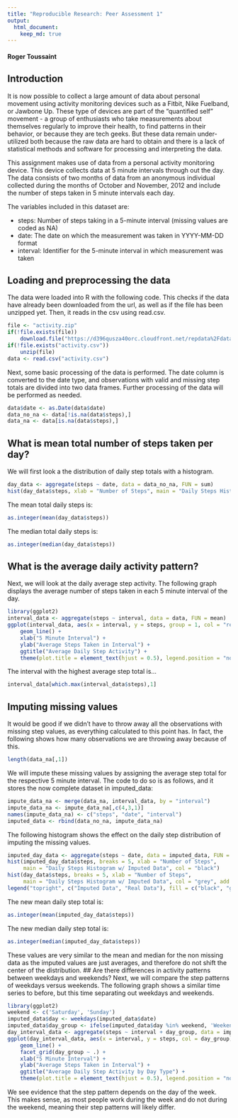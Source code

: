 ```yaml
---
title: "Reproducible Research: Peer Assessment 1"
output: 
  html_document:
    keep_md: true
---
```

#### Roger Toussaint
## Introduction

It is now possible to collect a large amount of data about personal movement using activity monitoring devices such as a Fitbit, Nike Fuelband, or Jawbone Up. These type of devices are part of the "quantified self" movement - a group of enthusiasts who take measurements about themselves regularly to improve their health, to find patterns in their behavior, or because they are tech geeks. But these data remain under-utilized both because the raw data are hard to obtain and there is a lack of statistical methods and software for processing and interpreting the data.

This assignment makes use of data from a personal activity monitoring device. This device collects data at 5 minute intervals through out the day. The data consists of two months of data from an anonymous individual collected during the months of October and November, 2012 and include the number of steps taken in 5 minute intervals each day.

The variables included in this dataset are:

- steps: Number of steps taking in a 5-minute interval (missing values are coded as \color{red}{\verb|NA|}NA)
- date: The date on which the measurement was taken in YYYY-MM-DD format
- interval: Identifier for the 5-minute interval in which measurement was taken

## Loading and preprocessing the data
The data were loaded into R with the following code. This checks if the data have already been downloaded from the url, as well as if the file has been unzipped yet. Then, it reads in the csv using read.csv.
```r
file <- "activity.zip"
if(!file.exists(file))
    download.file("https://d396qusza40orc.cloudfront.net/repdata%2Fdata%2Factivity.zip", destfile = file)
if(!file.exists("activity.csv"))
    unzip(file)
data <- read.csv("activity.csv")
```
Next, some basic processing of the data is performed. The date column is converted to the date type, and observations with valid and missing step totals are divided into two data frames. Further processing of the data will be performed as needed.
```r
data$date <- as.Date(data$date)
data_no_na <- data[!is.na(data$steps),]
data_na <- data[is.na(data$steps),]
```
## What is mean total number of steps taken per day?
We will first look a the distribution of daily step totals with a histogram.
```r
day_data <- aggregate(steps ~ date, data = data_no_na, FUN = sum)
hist(day_data$steps, xlab = "Number of Steps", main = "Daily Steps Histogram", col = "grey")
```

The mean total daily steps is:
```r
as.integer(mean(day_data$steps))
```
The median total daily steps is:
```r
as.integer(median(day_data$steps))
```
## What is the average daily activity pattern?
Next, we will look at the daily average step activity. The following graph displays the average number of steps taken in each 5 minute interval of the day.
```r
library(ggplot2)
interval_data <- aggregate(steps ~ interval, data = data, FUN = mean)
ggplot(interval_data, aes(x = interval, y = steps, group = 1, col = "red")) + 
    geom_line() +
    xlab("5 Minute Interval") + 
    ylab("Average Steps Taken in Interval") + 
    ggtitle("Average Daily Step Activity") + 
    theme(plot.title = element_text(hjust = 0.5), legend.position = "none")
```

The interval with the highest average step total is...
```r
interval_data[which.max(interval_data$steps),1]
```
## Imputing missing values
It would be good if we didn't have to throw away all the observations with missing step values, as everything calculated to this point has. In fact, the following shows how many observations we are throwing away because of this.
```r
length(data_na[,1])
```
We will impute these missing values by assigning the average step total for the respective 5 minute interval. The code to do so is as follows, and it stores the now complete dataset in imputed_data:
```r
impute_data_na <- merge(data_na, interval_data, by = "interval")
impute_data_na <- impute_data_na[,c(4,3,1)]
names(impute_data_na) <- c("steps", "date", "interval")
imputed_data <- rbind(data_no_na, impute_data_na)
```
The following histogram shows the effect on the daily step distribution of imputing the missing values.
```r
imputed_day_data <- aggregate(steps ~ date, data = imputed_data, FUN = sum)
hist(imputed_day_data$steps, breaks = 5, xlab = "Number of Steps", 
     main = "Daily Steps Histogram w/ Imputed Data", col = "black")
hist(day_data$steps, breaks = 5, xlab = "Number of Steps", 
     main = "Daily Steps Histogram w/ Imputed Data", col = "grey", add = TRUE)
legend("topright", c("Imputed Data", "Real Data"), fill = c("black", "grey"))
```

The new mean daily step total is:
```r
as.integer(mean(imputed_day_data$steps))
```
The new median daily step total is:
```r
as.integer(median(imputed_day_data$steps))
```
These values are very similar to the mean and median for the non missing data as the imputed values are just averages, and therefore do not shift the center of the distribution.
## Are there differences in activity patterns between weekdays and weekends?
Next, we will compare the step patterns of weekdays versus weekends. The following graph shows a similar time series to before, but this time separating out weekdays and weekends.
```r
library(ggplot2)
weekend <- c('Saturday', 'Sunday')
imputed_data$day <- weekdays(imputed_data$date)
imputed_data$day_group <- ifelse(imputed_data$day %in% weekend, 'Weekend', 'Weekday')
day_interval_data <- aggregate(steps ~ interval + day_group, data = imputed_data, FUN = mean)
ggplot(day_interval_data, aes(x = interval, y = steps, col = day_group)) +
    geom_line() + 
    facet_grid(day_group ~ .) +
    xlab("5 Minute Interval") + 
    ylab("Average Steps Taken in Interval") + 
    ggtitle("Average Daily Step Activity by Day Type") + 
    theme(plot.title = element_text(hjust = 0.5), legend.position = "none")
```

We see evidence that the step pattern depends on the day of the week. This makes sense, as most people work during the week and do not during the weekend, meaning their step patterns will likely differ.